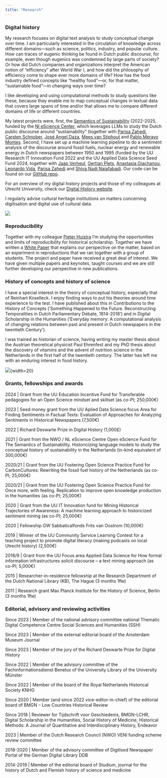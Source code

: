 ```yaml
---
title: "Research"
---
```


###   Digital history {#digital-history}

My research focuses on digital text analysis to study conceptual change over time. I am particularly interested in the circulation of knowledge across different domains—such as science, politics, industry, and popular culture. How can traces of eugenic thinking be found in Dutch public discourse, for example, even though eugenics was condemned by large parts of society? Or how did Dutch companies and organizations interpret the American notion of "efficiency" after World War I, and how did the philosophy of efficiency come to shape ever more domains of life? How has the food industry defined concepts like "healthy food"—or, for that matter, "sustainable food"—in changing ways over time?

I like developing and using computational methods to study questions like these, because they enable me to map conceptual changes in textual data that covers large spans of time and/or that allows me to compare different domains of life or different countries.

My latest projects were, first, the [Semantics of Sustainability](https://semantics-of-sustainability.github.io/Website/index.html){.external target="_blank"} (2022-2025, funded by the [Nl eScience Center](https://www.esciencecenter.nl/){.external target="_blank"}, which leverages LLMs to study the Dutch public discourse around "sustainability" (together with [Parisa Zahedi](https://github.com/parisa-zahedi){.external target="_blank"}, [Carsten Schnober](https://carschno.github.io/){.external target="_blank"}, [José Angel Daza](https://github.com/angel-daza){.external target="_blank"}, [Mees van Stiphout](https://www.uu.nl/staff/MvanStiphout){.external target="_blank"} and [Pablo Merayo Montes](https://github.com/Pablo-Merayo){.external target="_blank"}. Second, I have set up a machine learning pipeline to do a sentiment analysis of the discourse around fossil fuels, nuclear energy and renewable energy in Dutch newspapers between 1950 and 1995 (funded by the UU Research IT Innovation Fund 2022 and the UU Applied Data Science Seed Fund 2024, together with [Jaap Verheul](https://www.uu.nl/staff/JVerheul){.external target="_blank"}, [Gertjan Plets](https://www.uu.nl/staff/GFJPlets){.external target="_blank"}, [Anastasia Giachanou](http://giachanou.com/){.external target="_blank"}, [Leonardo Vida](https://www.leonardovida.com/){.external target="_blank"}, [Parisa Zahedi](https://github.com/parisa-zahedi){.external target="_blank"} and [Shiva Nadi Najafabadi](https://www.uu.nl/staff/SNadiNajafabadi){.external target="_blank"}. Our code can be found on our [GitHub repo](https://github.com/UtrechtUniversity/historical-news-sentiment){.external target="_blank"}.

For an overview of my digital history projects and those of my colleagues at Utrecht University, check our [Digital History website](https://digitalhistory.hum.uu.nl/){.external target="_blank"}.

I regularly advise cultural heritage institutions on matters concerning digitisation and digital use of cultural data.

![](images/interest.png){fig-align="left"}

### Reproducibility

Together with my colleague [Pieter Huistra](https://www.uu.nl/staff/PAHuistra){.external target="_blank"} I'm studying the opportunities and limits of reproducibility for historical scholarship. Together we have written a [White Paper](https://zenodo.org/records/7037401){.external target="_blank"} that explains our perspective on the matter, based on an experiment in reproductions that we ran together with a group of students. The project and paper have received a great deal of interest. We have given multiple papers and keynotes, taught courses and we are still further developing our perspective in new publications.

### History of concepts and history of science

I have a special interest in the theory of conceptual history, especially that of Reinhart Koselleck. I enjoy finding ways to put his theories around time experience to the test. I have published about this in Contributions to the History of Concepts (‘Something Happened to the Future. Reconstructing Temporalities in Dutch Parliamentary Debate, 1814-2018’) and in Digital Scholarship in the Humanities ('Everyday memory: A computational analysis of changing relations between past and present in Dutch newspapers in the twentieth Century'). 

I was trained as historian of science, having writing my master thesis about the Austrian theoretical physicist Paul Ehrenfest and my PhD thesis about the discovery of vitamins and the advent of nutrition science in the Netherlands in the first half of the twentieth century. The latter has left me with an enduring interest in food history.

![](images/huijnen_phd.png){fig-align="left"}{width=20}

### Grants, fellowships and awards

2024 \| Grant from the UU Education Incentive Fund for Transferable pedagogies for an Open Science mindset and skillset (as co-PI; 250,000€)

2023 \| Seed money grant from the UU Aplied Data Science focus Area for Finding Sentiments in Factual Texts: Evaluation of Approaches for Analyzing Sentiments in Historical Newspapers (7,500€)

2022 \| Richard Deswarte Prize in Digital History (1,000£)

2021 \| Grant from the NWO / NL eScience Centre Open eScience Fund for The Semantics of Sustainability. Historicizing language models to study the conceptual history of sustainability in the Netherlands (in-kind equivalent of 300,000€)

2020/21	\| Grant from the UU Fostering Open Science Practice Fund for CarbonCultures: Rewriting the fossil fuel history of the Netherlands (as co-PI; 25,000€)

2020/21	\| Grant from the UU Fostering Open Science Practice Fund for Once more, with feeling. Replication to improve open knowledge production in the humanities (as co-PI; 25,000€)

2020 \| Grant from the UU IT Innovation fund for Mining Historical Trajectories of Awareness: A machine learning approach to historicized sentiment mining (as co-PI; 25,000€)

2020 \| Fellowship GW Sabbaticalfonds Frits van Oostrom (10,000€)

2019 \| Winner of the UU Community Service Learning Contest for a teaching project to promote digital literacy (making podcasts on local Utrecht history) (2,500€)

2018/9 \| Grant from the UU Focus area Applied Data Science for How formal information infrastructures solicit discourse – a text mining approach (as co-PI; 5,000€)

2015 \| Researcher-in-residence fellowship at the Research Department of the Dutch National Library (KB), The Hague (3 months 1fte)

2011 \| Research grant Max Planck Institute for the History of Science, Berlin (3 months 1fte)

### Editorial, advisory and reviewing activities

Since 2023 \| Member of the national advisory committee national Thematic Digital Competence Centre Social Sciences and Humanities (SSH)

Since 2023 \| Member of the external editorial board of the Amsterdam Museum Journal

Since 2023 \| Member of the jury of the Richard Deswarte Prize for Digital History

Since 2022 \| Member of the advisory committee of the Fachinformationsdienst Benelux of the	 University Library of the University Münster

Since 2022 \| Member of the board of the Royal Netherlands Historical Society KNHG
	
Since 2020 \| Member (and since 2022 vice-editor-in-chief) of the editorial board of BMGN – Low Countries Historical Review
	
Since 2018 \| Reviewer for Tijdschrift voor Geschiedenis, BMGN-LCHR, Digital Scholarship in the Humanities, Social History of Medicine, Historical Methods: A Journal of Quantitative and Interdisciplinary History, Endeavor

2023 \| Member of the Dutch Research Council (NWO) VENI funding scheme review committee

2018-2020 \| Member of the advisory committee of Digitised Newspaper Portal of the German Digital Library DDB
	
2014-2019 \| Member of the editorial board of Studium, journal for the history of Dutch and Flemish history of science and medicine

